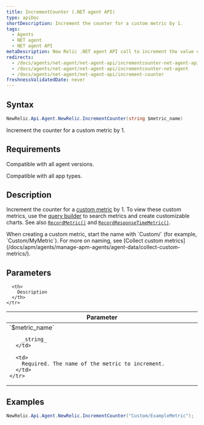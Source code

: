 ```yaml
---
title: IncrementCounter (.NET agent API)
type: apiDoc
shortDescription: Increment the counter for a custom metric by 1.
tags:
  - Agents
  - NET agent
  - NET agent API
metaDescription: New Relic .NET agent API call to increment the value of a custom metric.
redirects:
  - /docs/agents/net-agent/net-agent-api/incrementcounter-net-agent-api
  - /docs/agents/net-agent/net-agent-api/incrementcounter-net-agent
  - /docs/agents/net-agent/net-agent-api/increment-counter
freshnessValidatedDate: never
---
```


## Syntax

```cs
NewRelic.Api.Agent.NewRelic.IncrementCounter(string $metric_name)
```

Increment the counter for a custom metric by 1.

## Requirements

Compatible with all agent versions.

Compatible with all app types.

## Description

Increment the counter for a [custom metric](/docs/agents/manage-apm-agents/agent-metrics/custom-metrics) by 1. To view these custom metrics, use the [query builder](/docs/query-your-data/explore-query-data/query-builder/use-advanced-nrql-mode-specify-data) to search metrics and create customizable charts. See also [`RecordMetric()`](/docs/agents/net-agent/net-agent-api/recordmetric-net-agent) and [`RecordResponseTimeMetric()`](/docs/agents/net-agent/net-agent-api/recordresponsetimemetric-net-agent).

<Callout variant="important">
  When creating a custom metric, start the name with `Custom/` (for example, `Custom/MyMetric`). For more on naming, see [Collect custom metrics](/docs/apm/agents/manage-apm-agents/agent-data/collect-custom-metrics/).
</Callout>

## Parameters

<table>
  <thead>
    <tr>
      <th width="25%">
        Parameter
      </th>

      <th>
        Description
      </th>
    </tr>
  </thead>

  <tbody>
    <tr>
      <td>
        `$metric_name`

        _string_
      </td>

      <td>
        Required. The name of the metric to increment.
      </td>
    </tr>
  </tbody>
</table>

## Examples

```cs
NewRelic.Api.Agent.NewRelic.IncrementCounter("Custom/ExampleMetric");
```
